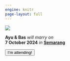 ```yaml
---
engine: knitr
page-layout: full
---
```


::: {.justify}

![](./img/IMG_5104.JPEG)

[__Ayu & Bas__ _will marry on_<br>__7 October 2024__ _in_ [__Semarang__](www.test.nl)]{.big-font}

<button class="btn btn-lg btn-primary boxy" type="button">I'm attending!</button>

:::


